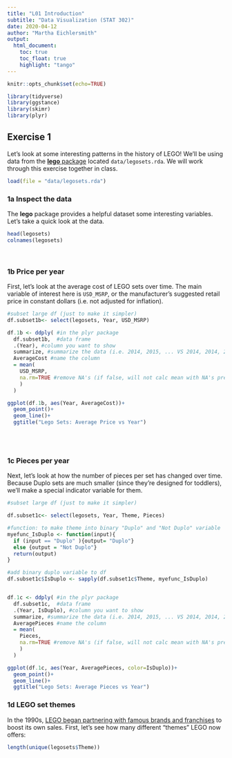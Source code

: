 ```yaml
---
title: "L01 Introduction"
subtitle: "Data Visualization (STAT 302)" 
date: 2020-04-12
author: "Martha Eichlersmith"
output:
  html_document:
    toc: true
    toc_float: true
    highlight: "tango"
---
```


```r
knitr::opts_chunk$set(echo=TRUE)
```



```r
library(tidyverse)
library(ggstance)
library(skimr)
library(plyr)
```


## Exercise 1

Let's look at some interesting patterns in the history of LEGO! We'll be using data from the [**lego** package](https://github.com/seankross/lego) located `data/legosets.rda`. We will work through this exercise together in class.

```r
load(file = "data/legosets.rda")
```


### 1a Inspect the data

The **lego** package provides a helpful dataset some interesting variables. Let's take a quick look at the data.

```r
head(legosets)
colnames(legosets)
```


<br>

### 1b Price per year

First, let's look at the average cost of LEGO sets over time. The main variable of interest here is `USD_MSRP`, or the manufacturer's suggested retail price in constant dollars (i.e. not adjusted for inflation).  
```r
#subset large df (just to make it simpler)
df.subset1b<- select(legosets, Year, USD_MSRP)

df.1b <- ddply( #in the plyr package
  df.subset1b,  #data frame
  .(Year), #column you want to show
  summarize, #summarize the data (i.e. 2014, 2015, ... VS 2014, 2014, 2014, 2015, 2015, 2015)
  AverageCost #name the column 
  = mean(
    USD_MSRP,
    na.rm=TRUE #remove NA's (if false, will not calc mean with NA's present)
    )
  )

ggplot(df.1b, aes(Year, AverageCost))+
  geom_point()+
  geom_line()+
  ggtitle("Lego Sets: Average Price vs Year")
```


<br><br>

### 1c Pieces per year

Next, let’s look at how the number of pieces per set has changed over time. Because Duplo sets are much smaller (since they’re designed for toddlers), we’ll make a special indicator variable for them.

```r
#subset large df (just to make it simpler)

df.subset1c<- select(legosets, Year, Theme, Pieces)

#function: to make theme into binary "Duplo" and "Not Duplo" variable 
myefunc_IsDuplo <- function(input){
  if (input == "Duplo" ){output= "Duplo"}
  else {output = "Not Duplo"}
  return(output)
}

#add binary duplo variable to df
df.subset1c$IsDuplo <- sapply(df.subset1c$Theme, myefunc_IsDuplo)


df.1c <- ddply( #in the plyr package
  df.subset1c,  #data frame
  .(Year, IsDuplo), #column you want to show
  summarize, #summarize the data (i.e. 2014, 2015, ... VS 2014, 2014, 2014, 2015, 2015, 2015)
  AveragePieces #name the column 
  = mean(
    Pieces,
    na.rm=TRUE #remove NA's (if false, will not calc mean with NA's present)
    )
  )

ggplot(df.1c, aes(Year, AveragePieces, color=IsDuplo))+
  geom_point()+
  geom_line()+
  ggtitle("Lego Sets: Average Pieces vs Year")
```




### 1d LEGO set themes

In the 1990s, [LEGO began partnering with famous brands and franchises](https://www.cnbc.com/2018/04/27/lego-marketing-strategy-made-it-world-favorite-toy-brand.html) to boost its own sales. First, let's see how many different "themes" LEGO now offers:

```r
length(unique(legosets$Theme))
```

